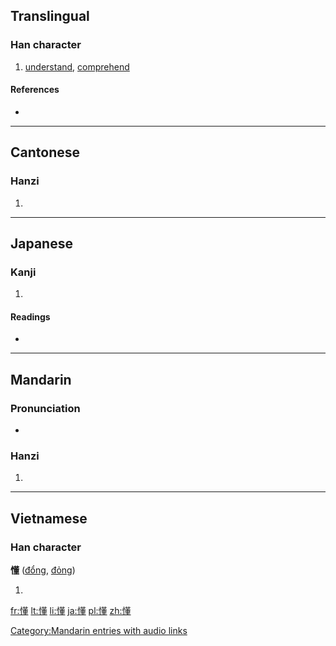 ==Translingual==

===Han character===
{{Han char|rn=61|rad=心|as=13|sn=16|four=9401<sub>4</sub>|canj=心廿竹土 (PTHG)}}

# [[understand]], [[comprehend]]

====References====
* {{Han ref|kx=0405.120|dkj=11320|dj=0745.220|hdz=42353.060|uh=61C2|ud=25026|bh=C0B4|bd=49332}}

----

==Cantonese==

===Hanzi===
{{yue-hanzi|jyut=|y=dung2}}

# {{defn|lang=yue|sort=心13}}

----

==Japanese==

===Kanji===
{{ja-kanji|grade=|rs=心13}}

# {{defn|lang=ja|sort=心13}}

====Readings====
* {{ja-readings|on=[[とう]] (tō), [[つ]] (tsu)|kun=[[みだれる]] (midareru)}}

----

==Mandarin==

===Pronunciation===
* {{audio|zh-dǒng.ogg|audio}}

===Hanzi===
{{cmn-hanzi|pin=[[dǒng]] ([[dong3]]), [[jù]] ([[ju4]])|wg=tung<sup>3</sup>, chü<sup>4</sup>}}

# {{defn|lang=cmn|sort=心13}}

[[Category:Mandarin entries with audio links]]

----

==Vietnamese==

===Han character===
'''懂''' ([[đổng]], [[đỏng]])

# {{defn|lang=vi}}

[[fr:懂]]
[[lt:懂]]
[[li:懂]]
[[ja:懂]]
[[pl:懂]]
[[zh:懂]]